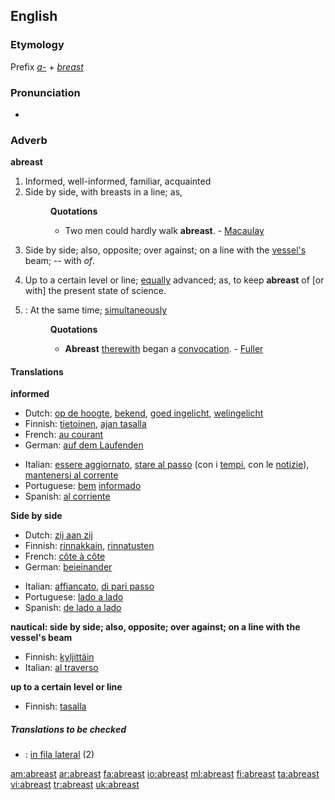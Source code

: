 ==English==

===Etymology===
Prefix ''[[a-]]'' + ''[[breast]]''

===Pronunciation===
*{{audio|en-us-abreast.ogg|Audio (US)}}

===Adverb===
'''abreast'''

#Informed, well-informed, familiar, acquainted
#Side by side, with breasts in a line; as,
#:'''Quotations'''
#:*Two men could hardly walk '''abreast'''. - [[Macaulay]]
#{{nautical}} Side by side; also, opposite; over against; on a line with the [[vessel's]] beam; -- with ''of''.
#Up to a certain level or line; [[equally]] advanced; as, to keep '''abreast''' of [or with] the present state of science.
#{{obsolete}}: At the same time; [[simultaneously]]
#:'''Quotations'''
#:*'''Abreast''' [[therewith]] began a [[convocation]]. - [[Fuller]]

====Translations====
'''informed'''
{{top}}
*Dutch: [[op de hoogte]], [[bekend]], [[goed ingelicht]], [[welingelicht]]
*Finnish: [[tietoinen]], [[ajan tasalla]]
*French: [[au courant]]
*German: [[auf dem Laufenden]]
{{mid}}
*Italian: [[essere aggiornato]], [[stare al passo]] (con i [[tempi]], con le [[notizie]]), [[mantenersi al corrente]]
*Portuguese: [[bem]] [[informado]]
*Spanish: [[al corriente]]
{{bottom}}

'''Side by side'''
{{top}}
*Dutch: [[zij aan zij]]
*Finnish: [[rinnakkain]], [[rinnatusten]]
*French: [[côte à côte]]
*German: [[beieinander]]
{{mid}}
*Italian: [[affiancato]], [[di pari passo]]
*Portuguese: [[lado a lado]]
*Spanish: [[de lado a lado]]
{{bottom}}

'''nautical: side by side; also, opposite; over against; on a line with the vessel's beam'''
{{top}}
*Finnish: [[kyljittäin]]
*Italian: [[al traverso]]
{{mid}}
{{bottom}}

'''up to a certain level or line'''
{{top}}
*Finnish: [[tasalla]]
{{mid}}
{{bottom}}

=====Translations to be checked=====
{{checktrans}}
*{{ttbc|Interlingua}}: [[in fila lateral]] (2)

[[am:abreast]]
[[ar:abreast]]
[[fa:abreast]]
[[io:abreast]]
[[ml:abreast]]
[[fi:abreast]]
[[ta:abreast]]
[[vi:abreast]]
[[tr:abreast]]
[[uk:abreast]]